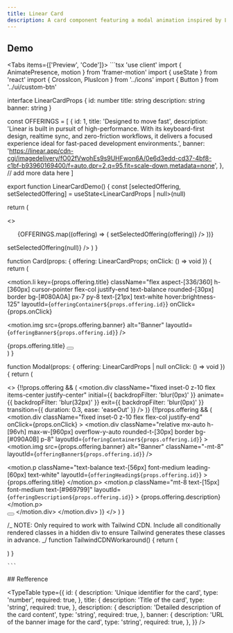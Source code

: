 ```yaml
---
title: Linear Card
description: A card component featuring a modal animation inspired by Linear, designed to enhance interactivity and user experience.
---
```


<Links>
  <Link label="Credits" icon="twitter" link="https://x.com/wickedmishra" />
  <Link label="Refference" icon="linear" link="https://linear.app" />
</Links>

## Demo

<Tabs items={['Preview', 'Code']}>
  <Tab value="preview">
  <ComponentSource name="linear-card-demo" />
  </Tab>
  <Tab value="code">
    ```tsx
'use client'
import { AnimatePresence, motion } from 'framer-motion'
import { useState } from 'react'
import { CrossIcon, PlusIcon } from '../icons'
import { Button } from '../ui/custom-btn'

interface LinearCardProps {
id: number
title: string
description: string
banner: string
}

const OFFERINGS = [
{
id: 1,
title: 'Designed to move fast',
description:
'Linear is built in pursuit of high-performance. With its keyboard-first design, realtime sync, and zero-friction workflows, it delivers a focused experience ideal for fast-paced development environments.',
banner:
'https://linear.app/cdn-cgi/imagedelivery/fO02fVwohEs9s9UHFwon6A/0e6d3edd-cd37-4bf8-c1bf-b93960169400/f=auto,dpr=2,q=95,fit=scale-down,metadata=none',
},
// add more data here
]

export function LinearCardDemo() {
  const [selectedOffering, setSelectedOffering] =
    useState<LinearCardProps | null>(null)

return (

<>
  <main className="size-full overflow-y-auto p-6 md:p-12">
    <ul className="flex size-full flex-wrap items-center justify-center gap-4">
      {OFFERINGS.map((offering) => (
        <Card
          key={offering.id}
          offering={offering}
          onClick={() => setSelectedOffering(offering)}
        />
      ))}
    </ul>
  </main>
  <Modal
    offering={selectedOffering}
    onClick={() => setSelectedOffering(null)}
  />
  <TailwindCDNWorkaround />
</>
) }

function Card(props: { offering: LinearCardProps; onClick: () => void }) {
return (

<motion.li
  key={props.offering.title}
  className="flex aspect-[336/360] h-[360px] cursor-pointer flex-col justify-end text-balance rounded-[30px] border bg-[#080A0A] px-7 py-8 text-[21px] text-white hover:brightness-125"
  layoutId={`offeringContainer${props.offering.id}`}
  onClick={props.onClick}
>
  <motion.img
    src={props.offering.banner}
    alt="Banner"
    layoutId={`offeringBanner${props.offering.id}`}
  />
  <div className="flex items-center justify-between">
    <motion.p
      className="text-balance"
      layoutId={`offeringHeading${props.offering.id}`}
    >
      {props.offering.title}
    </motion.p>
    <Button>
      <PlusIcon className="size-4" />
    </Button>
  </div>
  <motion.span layoutId={`offeringDescription${props.offering.id}`} />
</motion.li>
) }

function Modal(props: {
offering: LinearCardProps | null
onClick: () => void
}) {
return (

<>
  <AnimatePresence>
    {!!props.offering && (
      <motion.div
        className="fixed inset-0 z-10 flex items-center justify-center"
        initial={{ backdropFilter: 'blur(0px)' }}
        animate={{ backdropFilter: 'blur(32px)' }}
        exit={{ backdropFilter: 'blur(0px)' }}
        transition={{ duration: 0.3, ease: 'easeOut' }}
      />
    )}
  </AnimatePresence>
  <AnimatePresence>
    {!!props.offering && (
      <motion.div
        className="fixed inset-0 z-10 flex flex-col justify-end"
        onClick={props.onClick}
      >
        <motion.div
          className="relative mx-auto h-[96vh] max-w-[960px] overflow-y-auto rounded-t-[30px] border bg-[#090A0B] p-8"
          layoutId={`offeringContainer${props.offering.id}`}
        >
          <motion.img
            src={props.offering.banner}
            alt="Banner"
            className="-mt-8"
            layoutId={`offeringBanner${props.offering.id}`}
          />
          <div className="mx-auto -mt-20 max-w-xl md:-mt-60">
            <motion.p
              className="text-balance text-[56px] font-medium leading-[60px] text-white"
              layoutId={`offeringHeading${props.offering.id}`}
            >
              {props.offering.title}
            </motion.p>
            <motion.p
              className="mt-8 text-[15px] font-medium text-[#969799]"
              layoutId={`offeringDescription${props.offering.id}`}
            >
              {props.offering.description}
            </motion.p>
          </div>
          <Button className="absolute right-8 top-8">
            <CrossIcon className="size-5" />
          </Button>
        </motion.div>
      </motion.div>
    )}
  </AnimatePresence>
</>
) }

/_
NOTE: Only required to work with Tailwind CDN.
Include all conditionally rendered classes in a hidden div
to ensure Tailwind generates these classes in advance.
_/
function TailwindCDNWorkaround() {
return (

<div className="fixed absolute relative inset-0 right-8 top-8 z-10 mx-auto mx-auto -mt-20 -mt-8 mt-8 flex flex hidden size-5 h-[96vh] max-w-[960px] max-w-xl flex-col items-center justify-end justify-center overflow-y-auto text-balance rounded-t-[30px] bg-[#090A0B] p-8 text-[15px] text-[56px] font-medium font-medium leading-[60px] text-[#969799] text-white md:-mt-60" />
) }

    ```

  </Tab>
</Tabs>
## Refference

<TypeTable
  type={{
    id: {
      description: 'Unique identifier for the card',
      type: 'number',
      required: true,
    },
    title: {
      description: 'Title of the card',
      type: 'string',
      required: true,
    },
    description: {
      description: 'Detailed description of the card content',
      type: 'string',
      required: true,
    },
    banner: {
      description: 'URL of the banner image for the card',
      type: 'string',
      required: true,
    },
  }}
/>
